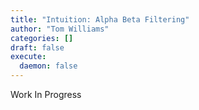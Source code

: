 ```yaml
---
title: "Intuition: Alpha Beta Filtering"
author: "Tom Williams"
categories: []
draft: false
execute:
  daemon: false
---
```


Work In Progress